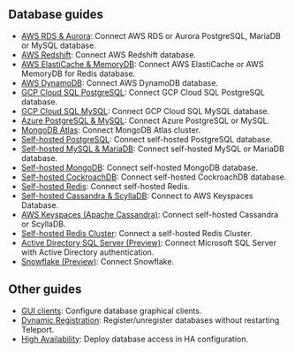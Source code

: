## Database guides

- [AWS RDS & Aurora](../../database-access/guides/rds.mdx): Connect AWS RDS or Aurora PostgreSQL, MariaDB or MySQL database.
- [AWS Redshift](../../database-access/guides/postgres-redshift.mdx): Connect AWS Redshift database.
- [AWS ElastiCache & MemoryDB](../../database-access/guides/redis-aws.mdx): Connect AWS ElastiCache or AWS MemoryDB for Redis database.
- [AWS DynamoDB](../../database-access/guides/dynamodb.mdx): Connect AWS DynamoDB database.
- [GCP Cloud SQL PostgreSQL](../../database-access/guides/postgres-cloudsql.mdx): Connect GCP Cloud SQL PostgreSQL database.
- [GCP Cloud SQL MySQL](../../database-access/guides/mysql-cloudsql.mdx): Connect GCP Cloud SQL MySQL database.
- [Azure PostgreSQL & MySQL](../../database-access/guides/azure-postgres-mysql.mdx): Connect Azure PostgreSQL or MySQL.
- [MongoDB Atlas](../../database-access/guides/mongodb-atlas.mdx): Connect MongoDB Atlas cluster.
- [Self-hosted PostgreSQL](../../database-access/guides/postgres-self-hosted.mdx): Connect self-hosted PostgreSQL database.
- [Self-hosted MySQL & MariaDB](../../database-access/guides/mysql-self-hosted.mdx): Connect self-hosted MySQL or MariaDB database.
- [Self-hosted MongoDB](../../database-access/guides/mongodb-self-hosted.mdx): Connect self-hosted MongoDB database.
- [Self-hosted CockroachDB](../../database-access/guides/cockroachdb-self-hosted.mdx): Connect self-hosted CockroachDB database.
- [Self-hosted Redis](../../database-access/guides/redis.mdx): Connect self-hosted Redis.
- [Self-hosted Cassandra & ScyllaDB](../../database-access/guides/cassandra-self-hosted.mdx): Connect to AWS Keyspaces Database.
- [AWS Keyspaces (Apache Cassandra)](../../database-access/guides/aws-cassandra-keyspaces.mdx): Connect self-hosted Cassandra or ScyllaDB.
- [Self-hosted Redis Cluster](../../database-access/guides/redis-cluster.mdx): Connect a self-hosted Redis Cluster.
- [Active Directory SQL Server (Preview)](../../database-access/guides/sql-server-ad.mdx): Connect Microsoft SQL Server with Active Directory authentication.
- [Snowflake (Preview)](../../database-access/guides/snowflake.mdx): Connect Snowflake.

## Other guides

- [GUI clients](../../connect-your-client/gui-clients.mdx): Configure database graphical clients.
- [Dynamic Registration](../../database-access/guides/dynamic-registration.mdx): Register/unregister databases without restarting Teleport.
- [High Availability](../../database-access/guides/ha.mdx): Deploy database access in HA configuration.
